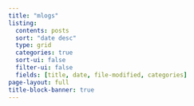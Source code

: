 ```yaml
---
title: "mlogs"
listing:
  contents: posts
  sort: "date desc"
  type: grid
  categories: true
  sort-ui: false
  filter-ui: false
  fields: [title, date, file-modified, categories]
page-layout: full
title-block-banner: true
---
```



